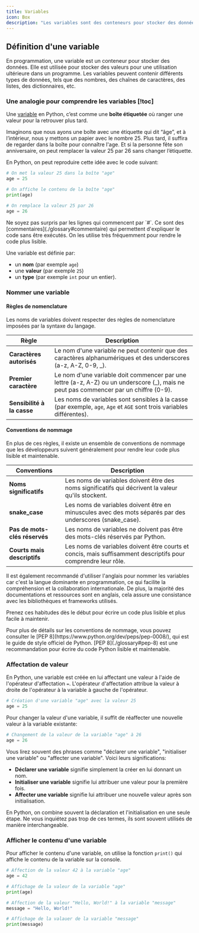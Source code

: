 ```yaml
---
title: Variables
icon: Box
description: "Les variables sont des conteneurs pour stocker des données. Elles sont utilisées pour stocker des valeurs pour une utilisation ultérieure."
---
```



<Slides />

## Définition d'une variable

En programmation, une variable est un conteneur pour stocker des données. Elle est utilisée pour stocker des valeurs pour une utilisation ultérieure dans un programme. Les variables peuvent contenir différents types de données, tels que des nombres, des chaînes de caractères, des listes, des dictionnaires, etc.

### Une analogie pour comprendre les variables [!toc]

Une [variable](./glossary#variable) en Python, c’est comme une **boîte étiquetée** où ranger une valeur pour la retrouver plus tard.

Imaginons que nous ayons une boîte avec une étiquette qui dit “âge”, et à l’intérieur, nous y mettons un papier avec le nombre 25. Plus tard, il suffira de regarder dans la boîte pour connaître l'age.
Et si la personne fête son anniversaire, on peut remplacer la valeur 25 par 26 sans changer l’étiquette.

En Python, on peut reproduire cette idée avec le code suivant:

```python
# On met la valeur 25 dans la boîte "age"
age = 25

# On affiche le contenu de la boîte "age"
print(age)

# On remplace la valeur 25 par 26
age = 26
```

<Callout title="Commentaire">
  Ne soyez pas surpris par les lignes qui commencent par `#`. Ce sont des
  [commentaires](./glossary#commentaire) qui permettent d'expliquer le code sans
  être exécutés. On les utilise très fréquemment pour rendre le code plus
  lisible.
</Callout>

Une variable est définie par:

- un **nom** (par exemple `age`)
- une **valeur** (par exemple `25`)
- un **type** (par exemple `int` pour un entier).

### Nommer une variable

#### Règles de nomenclature

Les noms de variables doivent respecter des règles de nomenclature imposées par la syntaxe du langage.

| Règle                      | Description                                                                                                                            |
| -------------------------- | -------------------------------------------------------------------------------------------------------------------------------------- |
| **Caractères autorisés**   | Le nom d'une variable ne peut contenir que des caractères alphanumériques et des underscores (a-z, A-Z, 0-9, \_).                      |
| **Premier caractère**      | Le nom d'une variable doit commencer par une lettre (a-z, A-Z) ou un underscore (\_), mais ne peut pas commencer par un chiffre (0-9). |
| **Sensibilité à la casse** | Les noms de variables sont sensibles à la casse (par exemple, `age`, `Age` et `AGE` sont trois variables différentes).                 |

#### Conventions de nommage

En plus de ces règles, il existe un ensemble de conventions de nommage que les développeurs suivent généralement pour rendre leur code plus lisible et maintenable.

| Conventions                   | Description                                                                                                   |
| ----------------------------- | ------------------------------------------------------------------------------------------------------------- |
| **Noms significatifs**        | Les noms de variables doivent être des noms significatifs qui décrivent la valeur qu'ils stockent.            |
| **snake_case**                | Les noms de variables doivent être en minuscules avec des mots séparés par des underscores (snake_case).      |
| **Pas de mots-clés réservés** | Les noms de variables ne doivent pas être des mots-clés réservés par Python.                                  |
| **Courts mais descriptifs**   | Les noms de variables doivent être courts et concis, mais suffisamment descriptifs pour comprendre leur rôle. |

Il est également recommandé d'utiliser l'anglais pour nommer les variables car c'est la langue dominante en programmation, ce qui facilite la compréhension et la collaboration internationale.
De plus, la majorité des documentations et ressources sont en anglais, cela assure une consistance avec les bibliothèques et frameworks utilisés.

Prenez ces habitudes dès le début pour écrire un code plus lisible et plus facile à maintenir.

<Callout title="PEP 8">
  Pour plus de détails sur les conventions de nommage, vous pouvez consulter le
  [PEP 8](https://www.python.org/dev/peps/pep-0008/), qui est le guide de style
  officiel de Python. [PEP 8](./glossary#pep-8) est une recommandation pour
  écrire du code Python lisible et maintenable.
</Callout>

### Affectation de valeur

En Python, une variable est créée en lui affectant une valeur à l'aide de l'opérateur d'affectation `=`. L'opérateur d'affectation attribue la valeur à droite de l'opérateur à la variable à gauche de l'opérateur.

```python
# Création d'une variable "age" avec la valeur 25
age = 25
```

Pour changer la valeur d'une variable, il suffit de réaffecter une nouvelle valeur à la variable existante:

```python
# Changement de la valeur de la variable "age" à 26
age = 26
```

Vous lirez souvent des phrases comme "déclarer une variable", "initialiser une variable" ou "affecter une variable". Voici leurs significations:

- **Déclarer une variable** signifie simplement la créer en lui donnant un nom.
- **Initialiser une variable** signifie lui attribuer une valeur pour la première fois.
- **Affecter une variable** signifie lui attribuer une nouvelle valeur après son initialisation.

En Python, on combine souvent la déclaration et l'initialisation en une seule étape.
Ne vous inquiétez pas trop de ces termes, ils sont souvent utilisés de manière interchangeable.

### Afficher le contenu d'une variable

Pour afficher le contenu d'une variable, on utilise la fonction `print()` qui affiche le contenu de la variable sur la console.

```python
# Affection de la valeur 42 à la variable "age"
age = 42

# Affichage de la valeur de la variable "age"
print(age)

# Affection de la valeur "Hello, World!" à la variable "message"
message = "Hello, World!"

# Affichage de la valauer de la variable "message"
print(message)
```
